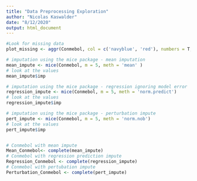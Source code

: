 ```yaml
---
title: "Data Preprocessing Exploration"
author: "Nicolas Kaswalder"
date: "8/12/2020"
output: html_document
---
```


```r

#Look for missing data
plot_missing <- aggr(Conmebol, col = c('navyblue', 'red'), numbers = T, sortVars = T)

# imputation using the mice package - mean imputation
mean_impute <- mice(Conmebol, m = 5, meth = 'mean' )
# look at the values
mean_impute$imp

# imputation using the mice package - regression ignoring model error
regression_impute <- mice(Conmebol, m = 5, meth = 'norm.predict')
# look at the values
regression_impute$imp

# imputation using the mice package - perturbation impute
pert_impute <- mice(Conmebol, m = 5, meth = 'norm.nob')
# look at the values
pert_impute$imp


# Conmebol with mean impute
Mean_Conmebol<- complete(mean_impute)
# Conmebol with regression prediction impute
Regression_Conmebol <- complete(regression_impute)
# Conmebol with pertubation impute
Perturbation_Conmebol <- complete(pert_impute)

```

